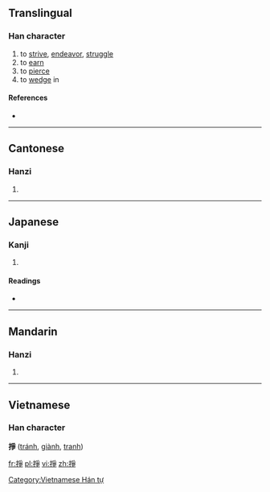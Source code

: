 {{also|挣}}
==Translingual==

===Han character===
{{Han char|rn=64|rad=手|as=08|sn=11|four=5205<sub>7</sub>|canj=手月尸木 (QBSD)}}

# to [[strive]], [[endeavor]], [[struggle]]
# to [[earn]]
# to [[pierce]]
# to [[wedge]] in

====References====
* {{Han ref|kx=0438.030|dkj=12265|dj=0788.010|hdz=31901.021|uh=6399|ud=25497|bh=B1C3|bd=45507}}

----

==Cantonese==

===Hanzi===
{{yue-hanzi|jyut=|y=jaang6, jang1|sim=挣}}

# {{defn|Cantonese|sort=手08}}

----

==Japanese==

===Kanji===
{{ja-kanji|grade=|rs=手08}}

# {{defn|Japanese|sort=手08}}

====Readings====
* {{ja-readings|on=[[そう]] (sō), [[しょう]] (shō)|kun=[[さす]] (sasu)}}

----

==Mandarin==

===Hanzi===
{{cmn-hanzi|sim=挣|pin=[[zhēng]] ([[zheng1]])|wg=cheng<sup>1</sup>}}
#{{defn|Mandarin|sort=手08}}

----

==Vietnamese==
===Han character===
'''掙''' ([[tránh]], [[giành]], [[tranh]])

[[Category:Vietnamese Hán tự]]

[[fr:掙]]
[[pl:掙]]
[[vi:掙]]
[[zh:掙]]